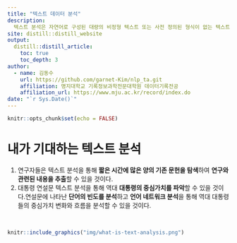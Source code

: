 ```yaml
---
title: "텍스트 데이터 분석"
description:
  텍스트 분석은 자연어로 구성된 대량의 비정형 텍스트 또는 사전 정의된 형식이 없는 텍스트를 처리하여 패턴이나 관계를 알아내어 의미있는 정보를 찾는 것을 말한다. 방대한 양의 비정형 텍스트 문서로부터 주요 토픽
site: distill::distill_website
output:
  distill::distill_article:
    toc: true
    toc_depth: 3
author:
  - name: 김동수
    url: https://github.com/garnet-Kim/nlp_ta.git
    affiliation: 명지대학교 기록정보과학전문대학원 데이터기록전공
    affiliation_url: https://www.mju.ac.kr/record/index.do
date: "`r Sys.Date()`" 
---
```


```r
knitr::opts_chunk$set(echo = FALSE)
```


# 내가 기대하는 텍스트 분석

1. 연구자들은 텍스트 분석을 통해 **짧은 시간에 많은 양의 기존 문헌을 탐색**하여 **연구와 관련된 내용을 추출**할 수 있을 것이다.
2. 대통령 연설문 텍스트 분석을 통해 역대 **대통령의 중심가치를 파악**할 수 있을 것이다.연설문에 나타난 **단어의 빈도를 분석**하고 **언어 네트워크 분석**을 통해 역대 대통령들의 중심가치 변화와 흐름을 분석할 수 있을 것이다.

<br>

```r
knitr::include_graphics("img/what-is-text-analysis.png")
```